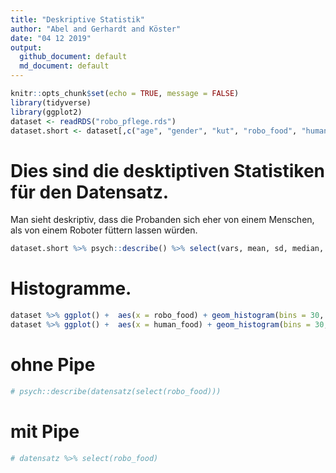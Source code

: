 ---
title: "Deskriptive Statistik"
author: "Abel and Gerhardt and Köster"
date: "04 12 2019"
output:
  github_document: default
  md_document: default
---

```{r setup, include=FALSE}
knitr::opts_chunk$set(echo = TRUE, message = FALSE)
library(tidyverse)
library(ggplot2)
dataset <- readRDS("robo_pflege.rds")
dataset.short <- dataset[,c("age", "gender", "kut", "robo_food", "human_food")]
```

# Dies sind die desktiptiven Statistiken für den Datensatz.
Man sieht deskriptiv, dass die Probanden sich eher von einem Menschen, als von einem Roboter füttern lassen würden. 
```{r warning=FALSE}
dataset.short %>% psych::describe() %>% select(vars, mean, sd, median, min, max) 
```
# Histogramme.

```{r warning=FALSE}
dataset %>% ggplot() +  aes(x = robo_food) + geom_histogram(bins = 30, fill="red")
dataset %>% ggplot() +  aes(x = human_food) + geom_histogram(bins = 30, fill="blue")
```

# ohne Pipe
```{r}
# psych::describe(datensatz(select(robo_food)))
```
# mit Pipe
```{r}
# datensatz %>% select(robo_food)
```

